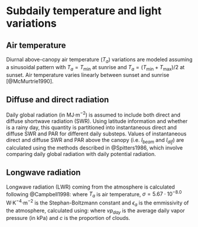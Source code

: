# Subdaily temperature and light variations

## Air temperature
Diurnal above-canopy air temperature ($T_a$) variations are modeled assuming a sinusoidal pattern with $T_a = T_{\min}$ at sunrise and $T_a = (T_{\min}+T_{\max})/2$ at sunset. Air temperature varies linearly between sunset and sunrise [@McMurtrie1990].


## Diffuse and direct radiation
Daily global radiation (in MJ·m$^{-2}$) is assumed to include both direct and diffuse shortwave radiation (SWR). Using latitude information and whether is a rainy day, this quantity is partitioned into instantaneous direct and diffuse SWR and PAR for different daily substeps. Values of instantaneous direct and diffuse SWR and PAR above the canopy (i.e. $I_{beam}$ and $I_{dif}$) are calculated using the methods described in @Spitters1986, which involve comparing daily global radiation with daily potential radiation. 

## Longwave radiation
Longwave radiation (LWR) coming from the atmosphere is calculated following @Campbell1998:
\begin{equation}
L_{a} = \epsilon_{a} \cdot \sigma \cdot (T_{a} + 273.16)^{4.0}
\end{equation}
where $T_{a}$ is air temperature, $\sigma = 5.67 \cdot 10^{-8.0}$  W·K$^{-4}$·m$^{-2}$ is the Stephan-Boltzmann constant and $\epsilon_{a}$ is the emmissivity of the atmosphere, calculated using:
\begin{eqnarray}
\epsilon_{a} &=& (1 - 0.84 \cdot c) \cdot \epsilon_{ac} + 0.84 \cdot c \\
\epsilon_{ac} &=& 1.72 \cdot \left(\frac{vp_{day}}{T_{a} + 273.16} \right)^{1/7}
\end{eqnarray}
where $vp_{day}$ is the average daily vapor pressure (in kPa) and $c$ is the proportion of clouds. 